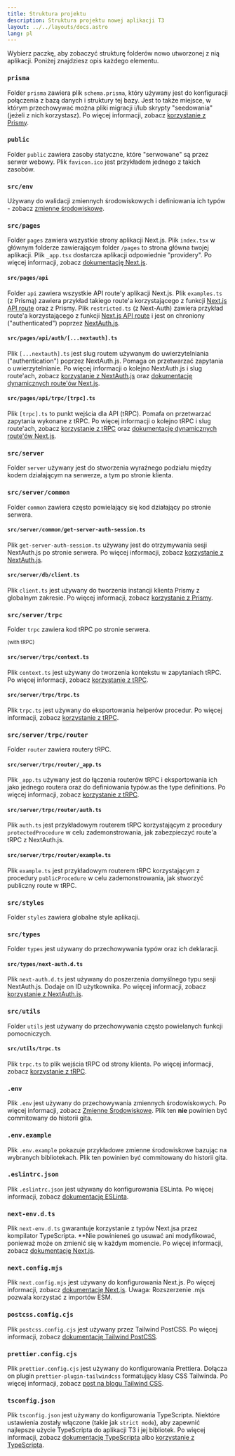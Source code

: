 ```yaml
---
title: Struktura projektu
description: Struktura projektu nowej aplikacji T3
layout: ../../layouts/docs.astro
lang: pl
---
```



Wybierz paczkę, aby zobaczyć strukturę folderów nowo utworzonej z nią aplikacji. Poniżej znajdziesz opis każdego elementu.

<Form />

<Diagram />

<div data-components="prisma">

### `prisma`

Folder `prisma` zawiera plik `schema.prisma`, który używany jest do konfiguracji połączenia z bazą danych i struktury tej bazy. Jest to także miejsce, w którym przechowywać można pliki migracji i/lub skrypty "seedowania" (jeżeli z nich korzystasz). Po więcej informacji, zobacz [korzystanie z Prismy](/pl/usage/prisma).

</div>
<div>

### `public`

Folder `public` zawiera zasoby statyczne, które "serwowane" są przez serwer webowy. Plik `favicon.ico` jest przykładem jednego z takich zasobów.

</div>
<div>

### `src/env`

Używany do walidacji zmiennych środowiskowych i definiowania ich typów - zobacz [zmienne środowiskowe](/pl/usage/env-variables).

</div>
<div>

### `src/pages`

Folder `pages` zawiera wszystkie strony aplikacji Next.js. Plik `index.tsx` w głównym folderze zawierającym folder `/pages` to strona główna twojej aplikacji. Plik `_app.tsx` dostarcza aplikacji odpowiednie "providery". Po więcej informacji, zobacz [dokumentację Next.js](https://nextjs.org/docs/basic-features/pages).

</div>
<div data-components="nextauth trpc">

#### `src/pages/api`

Folder `api` zawiera wszystkie API route'y aplikacji Next.js. Plik `examples.ts` (z Prismą) zawiera przykład takiego route'a korzystającego z funkcji [Next.js API route](https://nextjs.org/docs/api-routes/introduction) oraz z Prismy. Plik `restricted.ts` (z Next-Auth) zawiera przykład route'a korzystającego z funkcji [Next.js API route](https://nextjs.org/docs/api-routes/introduction) i jest on chroniony ("authenticated") poprzez [NextAuth.js](https://next-auth.js.org/).

</div>
<div data-components="nextauth">

#### `src/pages/api/auth/[...nextauth].ts`

Plik `[...nextauth].ts` jest slug routem używanym do uwierzytelniania ("authentication") poprzez NextAuth.js. Pomaga on przetwarzać zapytania o uwierzytelnianie. Po więcej informacji o kolejno NextAuth.js i slug route'ach, zobacz [korzystanie z NextAuth.js](/pl/usage/next-auth) oraz [dokumentację dynamicznych route'ów Next.js](https://nextjs.org/docs/routing/dynamic-routes).

</div>
<div data-components="trpc">

#### `src/pages/api/trpc/[trpc].ts`

Plik `[trpc].ts` to punkt wejścia dla API (tRPC). Pomafa on przetwarzać zapytania wykonane z tRPC. Po więcej informacji o kolejno tRPC i slug route'ach, zobacz [korzystanie z tRPC](/pl/usage/trpc#-pagesapitrpctrpcts) oraz [dokumentację dynamicznych route'ów Next.js](https://nextjs.org/docs/routing/dynamic-routes).

</div>
<div data-components="trpc prisma">

### `src/server`

Folder `server` używany jest do stworzenia wyraźnego podziału między kodem działającym na serwerze, a tym po stronie klienta.

</div>
<div data-components="nextauth+trpc">

### `src/server/common`

Folder `common` zawiera często powielający się kod działający po stronie serwera.

</div>
<div data-components="nextauth+trpc">

#### `src/server/common/get-server-auth-session.ts`

Plik `get-server-auth-session.ts` używany jest do otrzymywania sesji NextAuth.js po stronie serwera. Po więcej informacji, zobacz [korzystanie z NextAuth.js](/pl/usage/next-auth#usage-with-trpc).

</div>
<div data-components="prisma">

#### `src/server/db/client.ts`

Plik `client.ts` jest używany do tworzenia instancji klienta Prismy z globalnym zakresie. Po więcej informacji, zobacz [korzystanie z Prismy](/pl/usage/prisma#prisma-client).

</div>
<div data-components="trpc">

### `src/server/trpc`

Folder `trpc` zawiera kod tRPC po stronie serwera.

<sub>(with tRPC)</sub>
</div>
<div data-components="trpc">

#### `src/server/trpc/context.ts`

Plik `context.ts` jest używany do tworzenia kontekstu w zapytaniach tRPC. Po więcej informacji, zobacz [korzystanie z tRPC](/pl/usage/trpc#-servertrpccontextts).

</div>
<div data-components="trpc">

#### `src/server/trpc/trpc.ts`

Plik `trpc.ts` jest używany do eksportowania helperów procedur. Po więcej informacji, zobacz [korzystanie z tRPC](/pl/usage/trpc#-servertrpctrpcts).

</div>
<div data-components="trpc">

### `src/server/trpc/router`

Folder `router` zawiera routery tRPC.

</div>
<div data-components="trpc">

#### `src/server/trpc/router/_app.ts`

Plik `_app.ts` używany jest do łączenia routerów tRPC i eksportowania ich jako jednego routera oraz do definiowania typów.as the type definitions. Po więcej informacji, zobacz [korzystanie z tRPC](/pl/usage/trpc#-servertrpcrouterts).

</div>
<div data-components="nextauth+trpc">

#### `src/server/trpc/router/auth.ts`

Plik `auth.ts` jest przykładowym routerem tRPC korzystającym z procedury `protectedProcedure` w celu zademonstrowania, jak zabezpieczyć route'a tRPC z NextAuth.js.

</div>
<div data-components="trpc">

#### `src/server/trpc/router/example.ts`

Plik `example.ts` jest przykładowym routerem tRPC korzystającym z procedury `publicProcedure` w celu zademonstrowania, jak stworzyć publiczny route w tRPC.

</div>
<div>

### `src/styles`

Folder `styles` zawiera globalne style aplikacji.

</div>
<div data-components="nextauth">

### `src/types`

Folder `types` jest używany do przechowywania typów oraz ich deklaracji.

</div>
<div data-components="nextauth">

#### `src/types/next-auth.d.ts`

Plik `next-auth.d.ts` jest używany do poszerzenia domyślnego typu sesji NextAuth.js. Dodaje on ID użytkownika. Po więcej informacji, zobacz [korzystanie z NextAuth.js](/pl/usage/next-auth#inclusion-of-userid-on-the-session).

</div>
<div data-components="trpc">

### `src/utils`

Folder `utils` jest używany do przechowywania często powielanych funkcji pomocniczych.

</div>
<div data-components="trpc">

#### `src/utils/trpc.ts`

Plik `trpc.ts` to plik wejścia tRPC od strony klienta. Po więcej informacji, zobacz [korzystanie z tRPC](/pl/usage/trpc#-utilstrpcts).

</div>
<div>

### `.env`

Plik `.env` jest używany do przechowywania zmiennych środowiskowych. Po więcej informacji, zobacz [Zmienne Środowiskowe](usage/env-variables). Plik ten **nie** powinien być commitowany do historii gita.

</div>
<div>

### `.env.example`

Plik `.env.example` pokazuje przykładowe zmienne środowiskowe bazując na wybranych bibliotekach. Plik ten powinien być commitowany do historii gita.

</div>
<div>

### `.eslintrc.json`

Plik `.eslintrc.json` jest używany do konfigurowania ESLinta. Po więcej informacji, zobacz [dokumentację ESLinta](https://eslint.org/docs/latest/user-guide/configuring/configuration-files).

</div>
<div>

### `next-env.d.ts`

Plik `next-env.d.ts` gwarantuje korzystanie z typów Next.jsa przez kompilator TypeScripta. \*\*Nie powinieneś go usuwać ani modyfikować, ponieważ może on zmienić się w każdym momencie. Po więcej informacji, zobacz [dokumentację Next.js](https://nextjs.org/docs/basic-features/typescript#existing-projects).

</div>
<div>

### `next.config.mjs`

Plik `next.config.mjs` jest używany do konfigurowania Next.js. Po więcej informacji, zobacz [dokumentację Next.js](https://nextjs.org/docs/api-reference/next.config.js/introduction). Uwaga: Rozszerzenie .mjs pozwala korzystać z importów ESM.

</div>
<div data-components="tailwind">

### `postcss.config.cjs`

Plik `postcss.config.cjs` jest używany przez Tailwind PostCSS. Po więcej informacji, zobacz [dokumentację Tailwind PostCSS](https://tailwindcss.com/docs/installation/using-postcss).

</div>
<div data-components="tailwind">

### `prettier.config.cjs`

Plik `prettier.config.cjs` jest używany do konfigurowania Prettiera. Dołącza on plugin `prettier-plugin-tailwindcss` formatujący klasy CSS Tailwinda. Po więcej informacji, zobacz [post na blogu Tailwind CSS](https://tailwindcss.com/blog/automatic-class-sorting-with-prettier).

</div>
<div>

### `tsconfig.json`

Plik `tsconfig.json` jest używany do konfigurowania TypeScripta. Niektóre ustawienia zostały włączone (takie jak `strict mode`), aby zapewnić najlepsze użycie TypeScripta do aplikacji T3 i jej bibliotek. Po więcej informacji, zobacz [dokumentację TypeScripta](https://www.typescriptlang.org/docs/handbook/tsconfig-json.html) albo [korzystanie z TypeScripta](/pl/usage/typescript).

</div>
